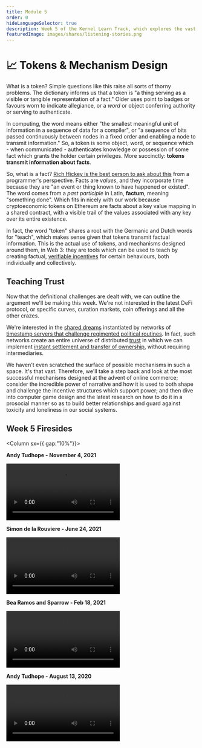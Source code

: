 ```yaml
---
title: Module 5
order: 0
hideLanguageSelector: true
description: Week 5 of the Kernel Learn Track, which explores the vast space of tokens and mechanism design enabled within a digital universe of distributed trust.
featuredImage: images/shares/listening-stories.png
---
```


# 📈 Tokens & Mechanism Design

What is a token? Simple questions like this raise all sorts of thorny problems. The dictionary 
informs us that a token is "a thing serving as a visible or tangible representation of a fact." 
Older uses point to badges or favours worn to indicate allegiance, or a _word_ or object 
conferring authority or serving to authenticate.

In computing, the word means either "the smallest meaningful unit of information in a sequence 
of data for a compiler", or "a sequence of bits passed continuously between nodes in a fixed 
order and enabling a node to transmit information." So, a token is some object, word, or 
sequence which - when communicated - authenticates knowledge or possession of some fact which 
grants the holder certain privileges. More succinctly: **tokens transmit information about facts**.

So, what is a fact? [Rich Hickey is the best person to ask about this](https://youtu.be/-6BsiVyC1kM?t=1207) 
from a programmer's perspective. Facts are _values_, and they incorporate time because they are 
"an event or thing known to have happened or existed". The word comes from a _past participle_ 
in Latin, **factum**, meaning "something done". Which fits in nicely with our work because 
cryptoeconomic tokens on Ethereum are facts about a key value mapping in a shared contract, 
with a visible trail of the values associated with any key over its entire existence.

In fact, the word "token" shares a root with the Germanic and Dutch words for "teach", which 
makes sense given that tokens transmit factual information. This is the actual use of tokens, 
and mechanisms designed around them, in Web 3: they are tools which can be used to teach by 
creating factual, [verifiable incentives](/learn/module-3/lock-it-open/#the-path-forward) for 
certain behaviours, both individually and collectively.

## Teaching Trust

Now that the definitional challenges are dealt with, we can outline the argument we'll be making 
this week. We're not interested in the latest DeFi protocol, or specific curves, curation 
markets, coin offerings and all the other crazes.

We're interested in the [shared dreams](/learn/module-1/dreamers)
instantiated by networks of [timestamp servers that challenge regimented political routines](/learn/module-4/the-garden/#shared-realities). 
In fact, such networks create an entire universe of distributed [trust](/learn/module-0/trust/) 
in which we can implement [instant settlement and transfer of ownership](/learn/module-0/money-language/#open-protocols-and-a-network-of-value), 
without requiring intermediaries.

We haven't even scratched the surface of possible mechanisms in such a space. It's that vast. 
Therefore, we'll take a step back and look at the most successful mechanisms designed at the 
advent of online commerce; consider the incredible power of narrative and how it is used to 
both shape and challenge the incentive structures which support power; and then dive into 
computer game design and the latest research on how to do it in a prosocial manner so as to 
build better relationships and guard against toxicity and loneliness in our social systems.

## Week 5 Firesides

<Column sx={{ gap:"10%"}}>

<Box>

**Andy Tudhope - November 4, 2021**

<Video src="https://www.youtube-nocookie.com/embed/OtP9zVvmG1I?start=329" />

</Box>


<Box>

**Simon de la Rouviere - June 24, 2021**

<Video src="https://www.youtube-nocookie.com/embed/KQb6ok5SRV4?start=264" />

</Box>

<Box>

**Bea Ramos and Sparrow - Feb 18, 2021**

<Video src="https://www.youtube-nocookie.com/embed/NUO86413eD4?start=132" />

</Box>

<Box>

**Andy Tudhope - August 13, 2020**

<Video src="https://www.youtube-nocookie.com/embed/JVDcfwWkP18?start=361" />

</Box>

</Column>
